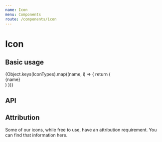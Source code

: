 ```yaml
---
name: Icon
menu: Components
route: /components/icon
---
```



# Icon

## Basic usage

<Playground>
  <div
    style={{
      display: 'flex',
      flexWrap: 'wrap',
      alignItems: 'center',
      justifyContent: 'center',
      color: 'white',
    }}
  >
    {Object.keys(IconTypes).map((name, i) => {
      return (
        <React.Fragment key={i}>
          <div
            style={{
              display: 'flex',
              flexDirection: 'column',
              flexBasis: '25%',
              minWidth: '100px',
              margin: '16px',
              backgroundColor: 'rgb(11, 95, 255)',
              borderRadius: '8px',
              padding: '16px',
              alignItems: 'center',
            }}
          >
            <Icon name={name} width="24px" height="24px" color="white" />
            <div style={{ fontSize: '12px', wordWrap: 'break-word' }}>
              {name}
            </div>
          </div>
        </React.Fragment>
      )
    })}
  </div>
</Playground>

## API

<Props of={Icon} />

## Attribution

Some of our icons, while free to use, have an attribution requirement. You can
find that information here.
